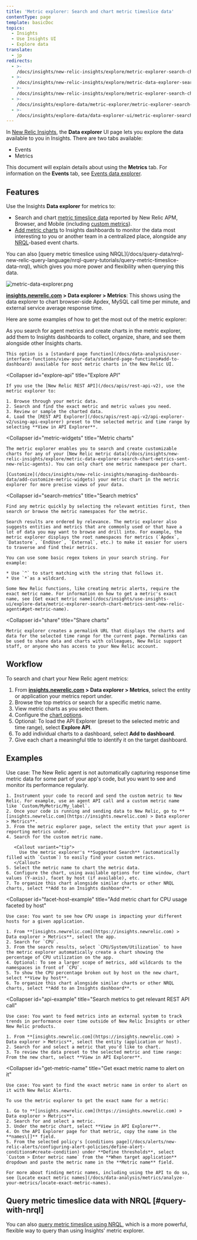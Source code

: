 ```yaml
---
title: 'Metric explorer: Search and chart metric timeslice data'
contentType: page
template: basicDoc
topics:
  - Insights
  - Use Insights UI
  - Explore data
translate:
  - jp
redirects:
  - >-
    /docs/insights/new-relic-insights/explore/metric-explorer-search-chart-any-agent-metrics
  - >-
    /docs/insights/new-relic-insights/explore/metric-data-explorer-search-chart-metrics-sent-new-relic-agents
  - >-
    /docs/insights/new-relic-insights/explore/metric-explorer-search-chart-metrics-sent-new-relic-agents
  - >-
    /docs/insights/explore-data/metric-explorer/metric-explorer-search-chart-metrics-sent-new-relic-agents
  - >-
    /docs/insights/explore-data/data-explorer-ui/metric-explorer-search-chart-metrics-sent-new-relic-agents
---
```


In [New Relic Insights](https://docs.newrelic.com/docs/insights/use-insights-ui/getting-started/introduction-new-relic-insights), the **Data explorer** UI page lets you explore the data available to you in Insights. There are two tabs available:

* Events
* Metrics

This document will explain details about using the **Metrics** tab. For information on the **Events** tab, see [Events data explorer](/docs/insights/use-insights-ui/explore-data/event-explorer-query-chart-your-event-data).

## Features

Use the Insights **Data explorer** for metrics to:

* Search and chart [metric timeslice data](/docs/using-new-relic/data/understand-data/new-relic-data-types#timeslice-data) reported by New Relic APM, Browser, and Mobile (including [custom metrics](/docs/agents/manage-apm-agents/agent-metrics/custom-metrics)).
* [Add metric charts](/docs/insights/new-relic-insights/managing-dashboards-data/add-edit-agent-metric-widgets) to Insights dashboards to monitor the data most interesting to you or another team in a centralized place, alongside any [NRQL](/docs/insights/new-relic-insights/using-new-relic-query-language/using-nrql)-based event charts.

<Callout variant="important">
  You can also [query metric timeslice using NRQL](/docs/query-data/nrql-new-relic-query-language/nrql-query-tutorials/query-metric-timeslice-data-nrql), which gives you more power and flexibility when querying this data.
</Callout>

![metric-data-explorer.png](./images/metric-data-explorer.png "metric-data-explorer.png")

**[insights.newrelic.com](https://insights.newrelic.com) > Data explorer > Metrics**: This shows using the data explorer to chart browser-side Apdex, MySQL call time per minute, and external service average response time.

Here are some examples of how to get the most out of the metric explorer:

<CollapserGroup>
  <Collapser
    id="add-to-db"
    title="Add to an Insights dashboard"
  >
    As you search for agent metrics and create charts in the metric explorer, add them to Insights dashboards to collect, organize, share, and see them alongside other Insights charts.

    This option is a [standard page function](/docs/data-analysis/user-interface-functions/view-your-data/standard-page-functions#add-to-dashboard) available for most metric charts in the New Relic UI.
  </Collapser>

  <Collapser
    id="explore-api"
    title="Explore API"
  >
    If you use the [New Relic REST API](/docs/apis/rest-api-v2), use the metric explorer to:

    1. Browse through your metric data.
    2. Search and find the exact metric and metric values you need.
    3. Review or sample the charted data.
    4. Load the [REST API Explorer](/docs/apis/rest-api-v2/api-explorer-v2/using-api-explorer) preset to the selected metric and time range by selecting **View in API Explorer**.
  </Collapser>

  <Collapser
    id="metric-widgets"
    title="Metric charts"
  >
    The metric explorer enables you to search and create customizable charts for any of your [New Relic metric data](/docs/insights/new-relic-insights/explore/metric-data-explorer-search-chart-metrics-sent-new-relic-agents). You can only chart one metric namespace per chart.

    [Customize](/docs/insights/new-relic-insights/managing-dashboards-data/add-customize-metric-widgets) your metric chart in the metric explorer for more precise views of your data.
  </Collapser>

  <Collapser
    id="search-metrics"
    title="Search metrics"
  >
    Find any metric quickly by selecting the relevant entities first, then search or browse the metric namespaces for the metric.

    Search results are ordered by relevance. The metric explorer also suggests entities and metrics that are commonly used or that have a lot of data you may want to browse and drill into. For example, the metric explorer displays the root namespaces for metrics (`Apdex`, `Datastore`, `EndUser`, `External`, etc.) to make it easier for users to traverse and find their metrics.

    You can use some basic regex tokens in your search string. For example:

    * Use `^` to start matching with the string that follows it.
    * Use `*`as a wildcard.

    Some New Relic functions, like creating metric alerts, require the exact metric name. For information on how to get a metric's exact name, see [Get exact metric name](/docs/insights/use-insights-ui/explore-data/metric-explorer-search-chart-metrics-sent-new-relic-agents#get-metric-name).
  </Collapser>

  <Collapser
    id="share"
    title="Share charts"
  >
    Metric explorer creates a permalink URL that displays the charts and data for the selected time range for the current page. Permalinks can be used to share data and charts with colleagues, New Relic support staff, or anyone who has access to your New Relic account.
  </Collapser>
</CollapserGroup>

## Workflow

To search and chart your New Relic agent metrics:

1. From **[insights.newrelic.com](https://insights.newrelic.com) > Data explorer > Metrics**, select the entity or application your metrics report under.
2. Browse the top metrics or search for a specific metric name.
3. View metric charts as you select them.
4. Configure the [chart options](/docs/insights/new-relic-insights/managing-dashboards-data/add-customize-metric-widgets#options).
5. Optional: To load the API Explorer (preset to the selected metric and time range), select **Explore API**.
6. To add individual charts to a dashboard, select **Add to dashboard**.
7. Give each chart a meaningful title to identify it on the target dashboard.

## Examples

<CollapserGroup>
  <Collapser
    id="custom-metric-example"
    title="Add custom metric charts to a dashboard"
  >
    Use case: The New Relic agent is not automatically capturing response time metric data for some part of your app's code, but you want to see and monitor its performance regularly.

    1. Instrument your code to record and send the custom metric to New Relic. For example, use an agent API call and a custom metric name like `Custom/MyMetric/My_label`.
    2. Once your code is running and sending data to New Relic, go to **[insights.newrelic.com](https://insights.newrelic.com) > Data explorer > Metrics**.
    3. From the metric explorer page, select the entity that your agent is reporting metrics under.
    4. Search for the custom metric name.

       <Callout variant="tip">
         Use the metric explorer's **Suggested Search** (automatically filled with `Custom`) to easily find your custom metrics.
       </Callout>
    5. Select the metric name to chart the metric data.
    6. Configure the chart, using available options for time window, chart values (Y-axis), facet by host (if available), etc.
    7. To organize this chart alongside similar charts or other NRQL charts, select **Add to an Insights dashboard**.
  </Collapser>

  <Collapser
    id="facet-host-example"
    title="Add metric chart for CPU usage faceted by host"
  >
    Use case: You want to see how CPU usage is impacting your different hosts for a given application.

    1. From **[insights.newrelic.com](https://insights.newrelic.com) > Data explorer > Metrics**, select the app.
    2. Search for `CPU`.
    3. From the search results, select `CPU/System/Utilization` to have the metric explorer automatically create a chart showing the percentage of CPU utilization on the app.
    4. Optional: To see a larger scope of metrics, add wildcards to the namespaces in front of `CPU`.
    5. To show the CPU percentage broken out by host on the new chart, select **View by host**.
    6. To organize this chart alongside similar charts or other NRQL charts, select **Add to an Insights dashboard**.
  </Collapser>

  <Collapser
    id="api-example"
    title="Search metrics to get relevant REST API call"
  >
    Use case: You want to feed metrics into an external system to track trends in performance over time outside of New Relic Insights or other New Relic products.

    1. From **[insights.newrelic.com](https://insights.newrelic.com) > Data explorer > Metrics**, select the entity (application or host).
    2. Search for and select a metric that you'd like to chart.
    3. To review the data preset to the selected metric and time range: From the new chart, select **View in API Explorer**.
  </Collapser>

  <Collapser
    id="get-metric-name"
    title="Get exact metric name to alert on it"
  >
    Use case: You want to find the exact metric name in order to alert on it with New Relic Alerts.

    To use the metric explorer to get the exact name for a metric:

    1. Go to **[insights.newrelic.com](https://insights.newrelic.com) > Data explorer > Metrics**.
    2. Search for and select a metric.
    3. Under the metric chart, select **View in API Explorer**.
    4. On the API Explorer page for that metric, copy the name in the **names\[]** field.
    5. From the selected policy's [conditions page](/docs/alerts/new-relic-alerts/configuring-alert-policies/define-alert-conditions#create-condition) under **Define thresholds**, select `Custom > Enter metric name` from the **When target application** dropdown and paste the metric name in the **Metric name** field.

    For more about finding metric names, including using the API to do so, see [Locate exact metric names](/docs/data-analysis/metrics/analyze-your-metrics/locate-exact-metric-names).
  </Collapser>
</CollapserGroup>

## Query metric timeslice data with NRQL [#query-with-nrql]

You can also [query metric timeslice using NRQL](/docs/query-data/nrql-new-relic-query-language/nrql-query-tutorials/query-metric-timeslice-data-nrql), which is a more powerful, flexible way to query than using Insights' metric explorer.
